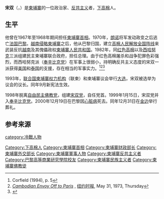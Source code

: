 {{Distinguish|宋先}}
{{Infobox Officeholder
|honorific-prefix = 亲王
|name             = 宋双
|native_name      = សឺន សាន
|image            =
|order            = [[柬埔寨政府首脑列表|第24任]] 
|office           = 柬埔寨首相
|term_start       = 1967年5月1日
|term_end         = 1968年1月31日 
|president        = [[诺罗敦·西哈努克|诺罗敦·西哈努克]]
|predecessor      = [[朗诺|朗诺]]
|successor        = [[宾努|宾努]]
|office1          = [[柬埔寨国家银行|柬埔寨国家银行]]行长
|primeminister1   = [[诺罗敦·康托尔|诺罗敦·康托尔]] 
|term_start1      = 1964年
|term_end1        = 1966年
|office2          = 柬埔寨副首相
|primeminister2   = [[西索瓦·瓦差亚冯|西索瓦·瓦差亚冯]]
|term_start2      = 1947年7月25日
|term_end2        = 1948年2月20日
|office3          = 柬埔寨外交部长
|primeminister3   = [[诺罗敦·西哈努克|诺罗敦·西哈努克]]
|term_start3      = 1958年7月10日
|term_end3        = 1960年4月19日
|predecessor3      = [[张岗|张岗]]
|successor3        = {{link-en|德藩|Tep Phan}}
|office4          = [[柬埔寨国民议会|柬埔寨国民议会议长]]
|primeminister4   = 
|term_start4      = 1951年
|term_end4        = 1952年
|predecessor4     = ？
|successor4       = Khuon Nay
|primeminister5   = [[洪森|洪森]]<br>[[诺罗敦·拉那烈|诺罗敦·拉那烈]]
|term_start5      = 1993年6月
|term_end5        = 1993年10月
|predecessor5     = [[谢辛|谢辛]]{{small|（柬埔寨人民共和国国民议会议长）}}
|successor5       = [[谢辛|谢辛]]
|office6          = [[自由民主佛教党|自由民主佛教党]]主席
|term_start6      = 1991年
|term_end6        = 1997年
|vicechairman6   = {{link-en|英穆利|Ieng Mouly}} 
|predecessor6     = 建党
|successor6       = {{link-en|英穆利|Ieng Mouly}} 
|office7          = [[柬埔寨国民议会|柬埔寨国民议会]]议员
|term_start7      = 1993年
|term_end7        = 1997年
|constituency7    = [[金边|金边]]
|birth_date       = {{birth date|1911|10|5|df=y}}
|birth_place      = [[File:Flag_of_French_Indochina.svg|25px]][[法屬印度支那聯邦|法屬印度支那聯邦]][[柬埔寨保護國|柬埔寨保護國]][[金边|金边]] 
|death_date       = {{death date and age|2000|12|19|1911|11|5|df=y}}
|death_place      = [[法国|法国]][[巴黎|巴黎]]
|party            = [[自由民主佛教党|自由民主佛教党]]  
|otherparty       = [[人民社会同盟|人民社会同盟]] {{small|(1955–1970)}}<br>[[民主黨_(柬埔寨)|民主黨]] {{small|(1946–1952)}}
|spouse           = Nema Toula Macchwa
|religion         =[[佛教|佛教]]
|children         = 7
}}
'''宋双'''（{{lang-km|សឺន សាន}}，{{bd|1911年|10月5日|2000年|12月19日|catIdx=S}}）是[[柬埔寨|柬埔寨]]的一位政治家、[[反共主义|反共主义]]者，[[下高棉|下高棉]]人。

==生平==
他曾在1967年至1968年期间担任[[柬埔寨首相|柬埔寨首相]]。1970年，[[朗诺|朗诺]]将军发动政变之后逃亡[[法国|法国]][[巴黎|巴黎]]。[[越柬战争|越南侵略柬埔寨]]之后，他从巴黎归国，建立[[高棉人民解放全国阵线|高棉人民解放全国阵线]]来武装反抗[[越南|越南]]及其傀儡政权[[柬埔寨人民共和国|柬埔寨人民共和国]]。1982年，同[[红色高棉|红色高棉]]以及[[西哈努克|西哈努克]]三派组建民主柬埔寨联合政府，担任总理。由于红色高棉屠杀和战争犯罪色彩强烈，而西哈努克派（[[奉辛比克党|奉辛比克党]]）在军事上很弱小，持明确反共主义态度的宋双一派获得[[美国|美国]]和[[泰国|泰国]]的支援，存在相当的军事实力。<ref>Corfield (1994), p. 5</ref><ref>[https://www.nytimes.com/1973/05/31/archives/cambodian-envoy-off-to-paris-to-seek-talks-with-sihanouk-30.html ''Cambodian Envoy Off to Paris''] {{Wayback|url=https://www.nytimes.com/1973/05/31/archives/cambodian-envoy-off-to-paris-to-seek-talks-with-sihanouk-30.html |date=20180723065831 }}, [[纽约时报|纽约时报]], May 31, 1973, Thursday</ref><ref>{{Cite web|url=https://books.google.fi/books?id=7UCl7VE4VMIC|title=Dictionary of the Modern Politics of Southeast Asia|first=Michael|last=Leifer|date=May 13, 2013|publisher=Routledge|via=Google Books|access-date=2020-08-31|archive-date=2021-03-08|archive-url=https://web.archive.org/web/20210308064927/https://books.google.fi/books?id=7UCl7VE4VMIC|dead-url=no}}</ref>

1993年，[[联合国柬埔寨过渡时期权力机构|联合国柬埔寨权力机构]]（联柬）和柬埔寨议会举行[[1993年柬埔寨大选|大选]]，宋双被选举为议会的议长。同年9月新宪法生效。

1998年脱离[[自由民主佛教党|自由民主佛教党]]，组建[[宋双党|宋双党]]，自任党首。1999年1月15日，宋双党并入[[奉辛比克党|奉辛比克党]]。2000年12月19日在巴黎因[[心脏病|心脏病]]死去。同年12月31日在[[金边|金边]]举行葬礼。

==参考来源==
{{reflist}}

{{柬埔寨首相}}
{{Authority control}}
{{DEFAULTSORT:Sann, Son}}
[[Category:下高棉人|Category:下高棉人]]
[[Category:柬埔寨首相|Category:柬埔寨首相]]
[[Category:柬埔寨财政部长|Category:柬埔寨财政部长]]
[[Category:柬埔寨外交部长|Category:柬埔寨外交部长]]
[[Category:柬埔寨軍事人物|Category:柬埔寨軍事人物]]
[[category:冷戰人物|category:冷戰人物]]
[[Category:柬埔寨反共主义者|Category:柬埔寨反共主义者]]
[[Category:巴黎高等商業研究學院校友|Category:巴黎高等商業研究學院校友]]
[[Category:柬埔寨民族主义者|Category:柬埔寨民族主义者]]
[[Category:柬埔寨佛教徒|Category:柬埔寨佛教徒]]